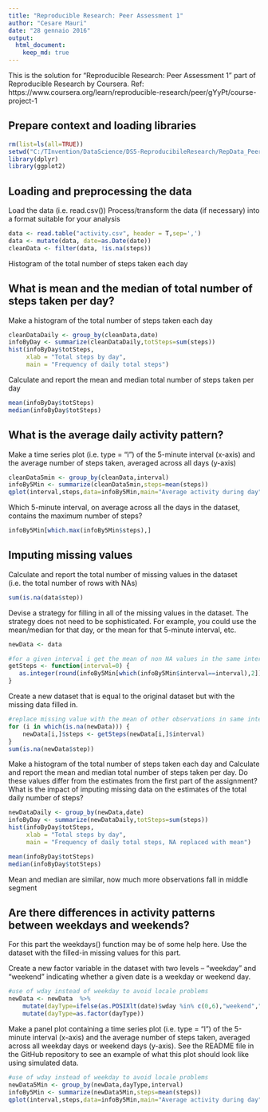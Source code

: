 ```yaml
---
title: "Reproducible Research: Peer Assessment 1"
author: "Cesare Mauri"
date: "28 gennaio 2016"
output: 
  html_document:
    keep_md: true
---
```


This is the solution for "Reproducible Research: Peer Assessment 1" part of Reproducible Research  by Coursera.
Ref: https://www.coursera.org/learn/reproducible-research/peer/gYyPt/course-project-1


## Prepare context and loading libraries
```r
rm(list=ls(all=TRUE))
setwd("C:/TInvention/DataScience/DS5-ReproducibileResearch/RepData_PeerAssessment1")
library(dplyr)
library(ggplot2)
```

## Loading and preprocessing the data
Load the data (i.e. read.csv())
Process/transform the data (if necessary) into a format suitable for your analysis
```r
data <- read.table("activity.csv", header = T,sep=',')
data <- mutate(data, date=as.Date(date))
cleanData <- filter(data, !is.na(steps))
```

Histogram of the total number of steps taken each day

## What is mean and the median of total number of steps taken per day?
Make a histogram of the total number of steps taken each day
```r
cleanDataDaily <- group_by(cleanData,date)
infoByDay <- summarize(cleanDataDaily,totSteps=sum(steps))
hist(infoByDay$totSteps, 
     xlab = "Total steps by day",
     main = "Frequency of daily total steps")
```

Calculate and report the mean and median total number of steps taken per day
```r
mean(infoByDay$totSteps)
median(infoByDay$totSteps)
```

## What is the average daily activity pattern?
Make a time series plot (i.e. type = "l") of the 5-minute interval (x-axis) and the average number of steps taken, averaged across all days (y-axis)
```r
cleanData5min <- group_by(cleanData,interval)
infoBy5Min <- summarize(cleanData5min,steps=mean(steps))
qplot(interval,steps,data=infoBy5Min,main="Average activity during day", geom="line")
```

Which 5-minute interval, on average across all the days in the dataset, contains the maximum number of steps?
```r
infoBy5Min[which.max(infoBy5Min$steps),]
```

## Imputing missing values
Calculate and report the total number of missing values in the dataset (i.e. the total number of rows with NAs)
```r
sum(is.na(data$step))
```

Devise a strategy for filling in all of the missing values in the dataset. The strategy does not need to be sophisticated. For example, you could use the mean/median for that day, or the mean for that 5-minute interval, etc.

```r
newData <- data

#for a given interval i get the mean of non NA values in the same interval
getSteps <- function(interval=0) {
   as.integer(round(infoBy5Min[which(infoBy5Min$interval==interval),2]))
}
```

Create a new dataset that is equal to the original dataset but with the missing data filled in.

```r
#replace missing value with the mean of other observations in same interval
for (i in which(is.na(newData))) {
    newData[i,]$steps <- getSteps(newData[i,]$interval)
}
sum(is.na(newData$step))
```

Make a histogram of the total number of steps taken each day and Calculate and report the mean and median total number of steps taken per day. Do these values differ from the estimates from the first part of the assignment? What is the impact of imputing missing data on the estimates of the total daily number of steps?

```r
newDataDaily <- group_by(newData,date)
infoByDay <- summarize(newDataDaily,totSteps=sum(steps))
hist(infoByDay$totSteps, 
     xlab = "Total steps by day",
     main = "Frequency of daily total steps, NA replaced with mean")

mean(infoByDay$totSteps)
median(infoByDay$totSteps)
```
Mean and median are similar, now much more observations fall in middle segment

## Are there differences in activity patterns between weekdays and weekends?

For this part the weekdays() function may be of some help here. Use the dataset with the filled-in missing values for this part.

Create a new factor variable in the dataset with two levels – “weekday” and “weekend” indicating whether a given date is a weekday or weekend day.
```r
#use of wday instead of weekday to avoid locale problems
newData <- newData  %>% 
    mutate(dayType=ifelse(as.POSIXlt(date)$wday %in% c(0,6),"weekend","weekday")) %>%
    mutate(dayType=as.factor(dayType))

```

Make a panel plot containing a time series plot (i.e. type = "l") of the 5-minute interval (x-axis) and the average number of steps taken, averaged across all weekday days or weekend days (y-axis). See the README file in the GitHub repository to see an example of what this plot should look like using simulated data.
```r
#use of wday instead of weekday to avoid locale problems
newData5Min <- group_by(newData,dayType,interval)
infoBy5Min <- summarize(newData5Min,steps=mean(steps))
qplot(interval,steps,data=infoBy5Min,main="Average activity during day", geom="line", facets=dayType~.)

```

